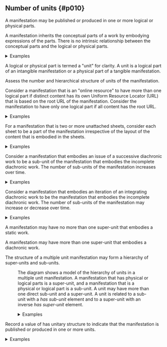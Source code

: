 ## Number of units {#p010}

<section className="guid">

A manifestation may be published or produced in one or more logical or physical parts.

A manifestation inherits the conceptual parts of a work by embodying expressions of the parts. There is no intrinsic relationship between the conceptual parts and the logical or physical parts.

</section>

<section className="guid">

<details>
<summary>Examples</summary>
<div>

A manifestation that is a single physical part and a manifestation that has two physical parts can each embody a work or expression that has three conceptual parts.

</div>
</details>

</section>

<section className="guid">

A logical or physical part is termed a "unit" for clarity. A unit is a logical part of an intangible manifestation or a physical part of a tangible manifestation.

</section>

<section className="guid">

Assess the number and hierarchical structure of units of the manifestation.

</section>

<section className="guid">

Consider a manifestation that is an "online resource" to have more than one logical part if distinct content has its own Uniform Resource Locator (URL) that is based on the root URL of the manifestation. Consider the manifestation to have only one logical part if all content has the root URL.

<details>
<summary>Examples</summary>
<div>

| Property              | Value                                                            |
| :-------------------- | :--------------------------------------------------------------- |
| has unitary structure | "multiple unit"                                                  |
| has sub-unit          | "myScience Canada (2008-; Scimetrica; online resource; English)" |
| has sub-unit          | "myScience Canada (2008-; Scimetrica; online resource; French)"  |

_[Full example: <InLink href="/docs/fullex/fx015">myScience Canada (2008-; Scimetrica; online resource)</InLink>. The URLs of the English and French versions share the same root URL and are distinct: "https://www.myscience.ca/" (Home page in English); "https://www.myscience.ca/en" (English version sub-unit); "https://www.myscience.ca/fr" (French version sub-unit).]_

</div>
</details>

</section>

<section className="guid">

For a manifestation that is two or more unattached sheets, consider each sheet to be a part of the manifestation irrespective of the layout of the content that is embodied in the sheets.

<details>
<summary>Examples</summary>
<div>

| Property              | Value           |
| :-------------------- | :-------------- |
| has unitary structure | "multiple unit" |

_[Full example: <InLink href="/docs/fullex/fx029">Burleska pro klarinet a klavír (1945-03-26; Vostřák, Zbyněk; sheet)</InLink>. The manifestation consists of three unbound folded sheets.]_

</div>
</details>

</section>

<section className="guid">

Consider a manifestation that embodies an issue of a successive diachronic work to be a sub-unit of the manifestation that embodies the incomplete diachronic work. The number of sub-units of the manifestation increases over time.

<details>
<summary>Examples</summary>
<div>

| Property       | Value                                                    |
| :------------- | :------------------------------------------------------- |
| has super-unit | "Biblioteka 42 (2000-; Naklada Jesenski i Turk; svezak)" |

_[Full example: <InLink href="/docs/fullex/fx019">Hakerska etika i duh informacijskog doba (2002; Naklada Jesenski i Turk; svezak)</InLink>.]_

| Property     | Value                                                                              |
| :----------- | :--------------------------------------------------------------------------------- |
| has sub-unit | "Hakerska etika i duh informacijskog doba (2002; Naklada Jesenski i Turk; svezak)" |

_[Full example: <InLink href="/docs/fullex/fx020">Biblioteka 42 (2000-; Naklada Jesenski i Turk; svezak)</InLink>]_

</div>
</details>

</section>

<section className="guid">

Consider a manifestation that embodies an iteration of an integrating diachronic work to be the manifestation that embodies the incomplete diachronic work. The number of sub-units of the manifestation may increase or decrease over time.

<details>
<summary>Examples</summary>
<div>

The publisher of a loose-leaf updating service may replace two binders with three binders when a specific iteration is published.

</div>
</details>

</section>

<section className="guid">

A manifestation may have no more than one super-unit that embodies a static work.

</section>

<section className="guid">

A manifestation may have more than one super-unit that embodies a diachronic work.

</section>

<section className="guid">

The structure of a multiple unit manifestation may form a hierarchy of super-units and sub-units.

<Figure
  src="/img/x010.png"
  caption="Entity-relationship diagram of the unitary hierarchy of a manifestation."
  expandLink="/docs/fullimages/x010"
/>

The diagram shows a model of the hierarchy of units in a multiple unit manifestation. A manifestation that has physical or logical parts is a super-unit, and a manifestation that is a physical or logical part is a sub-unit. A unit may have more than one direct sub-unit and a super-unit. A unit is related to a sub-unit with a *has sub-unit* element and to a super-unit with an inverse *has super-unit* element.

<details>
<summary>Examples</summary>
<div>

| Property       | Value                                                      |
| :------------- | :--------------------------------------------------------- |
| has super-unit | "Mojo (1993-; H Bauer Publishing Ltd.; volume + audio disc)" |
| has sub-unit   | "Mojo 357 (2023; H Bauer Publishing Ltd.; volume)"         |
| has sub-unit   | "Stax uncovered! (2023; H Bauer Publishing Ltd.; audio disc)" |

</div>
</details>

</section>

<section className="guid">

Record a value of <InLink href="/docs/attributes/1262">has unitary structure</InLink> to indicate that the manifestation is published or produced in one or more units.

<details>
<summary>Examples</summary>
<div>

| Property              | Value                                                              |
| :-------------------- | :----------------------------------------------------------------- |
| has unitary structure | "single unit"                                                      |

_[Full example: <InLink href="/docs/fullex/fx030">Definitive guide to PSM 1 (2021; Knüeppel, Moritz; volume; perfect binding)</InLink>.]_

| Property              | Value           |
| :-------------------- | :-------------- |
| has unitary structure | "multiple unit" |

_[Full example: <InLink href="/docs/fullex/fx009">Lyceum Theatre, London, England, 5/26/72 (2022; Rhino Entertainment LLC; audio disc)</InLink>.]_

</div>
</details>

</section>